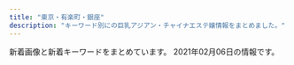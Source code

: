 ```yaml
---
title: "東京・有楽町・銀座"
description: "キーワード別にの巨乳アジアン・チャイナエステ嬢情報をまとめました。"
---
```


新着画像と新着キーワードをまとめています。
2021年02月06日の情報です。

<DmmAffiliateIns />
<KeywordTable
  shops={
    [
    {
        "url": "http://yume-sato.blue/",
        "keywords": {},
        "name": "\u5922\u306e\u90f7",
        "img_links": [
            "http://yume-sato.blue/uploads//sites/18/2020/10/g2.jpg",
            "http://yume-sato.blue/uploads//sites/18/2020/12/gg.jpg",
            "http://yume-sato.blue/uploads//sites/18/2020/12/gg-150x150.jpg",
            "http://yume-sato.blue/uploads//sites/18/2020/09/mobile-1.jpg",
            "http://yume-sato.blue/uploads//sites/18/2020/09/g6.jpg",
            "http://yume-sato.blue/uploads//sites/18/2020/09/top.jpg",
            "http://yume-sato.blue/uploads//sites/18/2020/10/g1.jpg",
            "http://yume-sato.blue/uploads//sites/18/2020/09/g4-150x150.jpg",
            "http://yume-sato.blue/uploads//sites/18/2020/09/g5-150x150.jpg",
            "http://yume-sato.blue/uploads//sites/18/2020/09/g1-150x150.jpg",
            "http://yume-sato.blue/uploads//sites/18/2020/09/g1.jpg",
            "http://yume-sato.blue/uploads//sites/18/2020/09/g2-150x150.jpg",
            "http://yume-sato.blue/uploads//sites/18/2020/09/s_staff.png",
            "http://yume-sato.blue/uploads//sites/18/2020/09/pick.jpg",
            "http://yume-sato.blue/uploads//sites/18/2020/09/g5.jpg",
            "http://yume-sato.blue/uploads//sites/18/2020/09/top1-1.jpg",
            "http://yume-sato.blue/uploads//sites/18/2020/09/news.jpg",
            "http://yume-sato.blue/uploads//sites/18/2020/09/g4.jpg",
            "http://yume-sato.blue/uploads//sites/18/2020/09/g3-150x150.jpg",
            "http://yume-sato.blue/uploads//sites/18/2020/09/g6-150x150.jpg",
            "http://yume-sato.blue/uploads//sites/18/2020/09/g2.jpg",
            "http://yume-sato.blue/uploads//sites/18/2020/09/g3.jpg"
        ],
        "station": "\u4eba\u5f62\u753a\u99c5A6"
    },
    {
        "img_links": [
            "http://toukasui.jpn.mn/photos/sites/43/2020/10/2020101609275375.jpg",
            "http://toukasui.jpn.mn/photos/sites/49/2018/11/2018110702420266.jpg",
            "http://toukasui.jpn.mn/images/news.jpg",
            "http://toukasui.jpn.mn/images/room4.jpg",
            "http://toukasui.jpn.mn/images/s_staff.png",
            "http://toukasui.jpn.mn/photos/sites/43/2020/10/2020101609280033.jpg",
            "http://toukasui.jpn.mn/photos/sites/43/2020/10/2020101609274642.jpg",
            "http://toukasui.jpn.mn/photos/sites/43/2020/10/2020101609280222.jpg",
            "http://toukasui.jpn.mn/photos/sites/43/2020/10/2020101609280810.jpg",
            "http://toukasui.jpn.mn/images/mobile.jpg",
            "http://toukasui.jpn.mn/photos/sites/43/2020/10/2020101609280386.jpg",
            "http://toukasui.jpn.mn/photos/sites/49/2019/08/2019081010463794.jpg",
            "http://toukasui.jpn.mn/photos/sites/43/2020/10/2020101609275288.jpg",
            "http://toukasui.jpn.mn/photos/sites/43/2020/10/202010160927570.jpg",
            "http://toukasui.jpn.mn/photos/sites/43/2020/10/2020101609275028.jpg",
            "http://toukasui.jpn.mn/photos/sites/43/2020/10/2020101609280797.jpg",
            "http://toukasui.jpn.mn/photos/sites/43/2020/10/2020101609275477.jpg",
            "http://toukasui.jpn.mn/photos/sites/49/2019/06/2019061711394937.jpg",
            "http://toukasui.jpn.mn/images/face.jpg",
            "http://toukasui.jpn.mn/images/room3.jpg",
            "http://toukasui.jpn.mn/photos/sites/43/2020/10/2020101609275149.jpg",
            "http://toukasui.jpn.mn/photos/sites/43/2020/10/2020101609275843.jpg",
            "http://toukasui.jpn.mn/photos/sites/43/2020/10/202010160927505.jpg",
            "http://toukasui.jpn.mn/photos/sites/43/2020/10/202010160927511.jpg",
            "http://toukasui.jpn.mn/photos/sites/43/2020/10/2020101609275678.jpg",
            "http://toukasui.jpn.mn/photos/sites/43/2020/10/2020101609280453.jpg",
            "http://toukasui.jpn.mn/photos/sites/49/2019/11/2019111002374421.jpg",
            "http://toukasui.jpn.mn/photos/sites/43/2020/10/2020101609275537.jpg",
            "http://toukasui.jpn.mn/photos/sites/43/2020/10/2020101609280963.jpg",
            "http://toukasui.jpn.mn/photos/sites/49/2019/03/2019030615101559.jpg",
            "http://toukasui.jpn.mn/photos/sites/43/2020/10/2020101609280275.jpg",
            "http://toukasui.jpn.mn/photos/sites/43/2020/10/2020101609280581.jpg",
            "http://toukasui.jpn.mn/photos/sites/43/2020/10/2020101609275658.jpg",
            "http://toukasui.jpn.mn/photos/sites/43/2020/10/2020101609275794.jpg",
            "http://toukasui.jpn.mn/images/staff0.jpg",
            "http://toukasui.jpn.mn/photos/sites/49/2019/09/2019091616543823.jpg",
            "http://toukasui.jpn.mn/photos/sites/43/2020/10/2020101609280622.jpg",
            "http://toukasui.jpn.mn/photos/sites/49/2019/08/2019082510480041.jpg",
            "http://toukasui.jpn.mn/photos/sites/43/2020/10/2020101609275328.jpg",
            "http://toukasui.jpn.mn/photos/sites/43/2020/10/2020101609274775.jpg",
            "http://toukasui.jpn.mn/photos/sites/49/2019/02/2019021519245846.jpg",
            "http://toukasui.jpn.mn/images/room1.jpg",
            "http://toukasui.jpn.mn/images/room2.jpg",
            "http://toukasui.jpn.mn/photos/sites/43/2020/10/2020101609280850.jpg",
            "http://toukasui.jpn.mn/photos/sites/43/2020/10/2020101609280437.jpg",
            "http://toukasui.jpn.mn/photos/sites/43/2020/10/202010160927483.jpg",
            "http://toukasui.jpn.mn/photos/sites/43/2020/10/2020101609275933.jpg",
            "http://toukasui.jpn.mn/photos/sites/43/2020/10/2020101609280628.jpg",
            "http://toukasui.jpn.mn/photos/sites/49/2019/07/2019070111270334.jpg",
            "http://toukasui.jpn.mn/photos/sites/49/2020/09/202009151644200.jpg",
            "http://toukasui.jpn.mn/photos/sites/49/2018/11/2018111701424587.jpg",
            "http://toukasui.jpn.mn/photos/sites/43/2020/10/2020101609274796.jpg",
            "http://toukasui.jpn.mn/photos/sites/49/2019/02/2019020710305082.jpg",
            "http://toukasui.jpn.mn/photos/sites/43/2020/10/2020101609275438.jpg",
            "http://toukasui.jpn.mn/photos/sites/43/2020/10/2020101609280145.jpg",
            "http://toukasui.jpn.mn/images/pick.jpg",
            "http://toukasui.jpn.mn/photos/sites/49/2018/12/2018121411170742.jpg",
            "http://toukasui.jpn.mn/images/top.jpg"
        ],
        "keywords": {
            "E": 9,
            "83": 2,
            "D": 21,
            "89": 3,
            "87": 8,
            "\u4e73": 1,
            "88": 4,
            "\u30bb\u30af\u30b7\u30fc": 1,
            "\u5de8\u4e73": 1,
            "F": 4,
            "C": 4,
            "90": 2,
            "86": 19,
            "85": 2
        },
        "station": "\u6771\u9280\u5ea7\u99c55\u756a\u51fa\u53e3",
        "url": "http://toukasui.jpn.mn/",
        "name": "\u6843\u82b1\u6c34*\u3068\u3046\u304b\u3059\u3044"
    },
    {
        "station": "\u4eba\u5f62\u753a\u99c5A1\u51fa\u53e3",
        "url": "http://cocosia-massage.work/",
        "keywords": {
            "88": 5,
            "E": 2,
            "D": 8,
            "85": 16,
            "87": 2,
            "F": 5,
            "C": 22
        },
        "name": "COCOSIA",
        "img_links": [
            "http://cocosia-massage.work/sp/img/st6.jpg",
            "http://cocosia-massage.work/sp/img/t-r.jpg",
            "http://cocosia-massage.work/sp/img/p-4.jpg",
            "http://cocosia-massage.work/sp/img/cam3.jpg",
            "http://cocosia-massage.work/img/st2.jpg",
            "http://cocosia-massage.work/sp/img/cam1.jpg",
            "http://cocosia-massage.work/sp/img/st5.jpg",
            "http://cocosia-massage.work/img/conc.jpg",
            "http://cocosia-massage.work/img/st4.jpg",
            "http://cocosia-massage.work/img/r9.jpg",
            "http://cocosia-massage.work/sp/img/cam2.jpg",
            "http://cocosia-massage.work/img/sta2.jpg",
            "http://cocosia-massage.work/sp/img/st1.jpg",
            "http://cocosia-massage.work/img/nos.jpg",
            "http://cocosia-massage.work/img/news.jpg",
            "http://cocosia-massage.work/sp/img/qr.jpg",
            "http://cocosia-massage.work/img/sta4.jpg",
            "http://cocosia-massage.work/sp/img/rec.jpg",
            "http://cocosia-massage.work/img/st3.jpg",
            "http://cocosia-massage.work/sp/img/info.jpg",
            "http://cocosia-massage.work/sp/img/p-3.jpg",
            "http://cocosia-massage.work/sp/img/p-5.jpg",
            "http://cocosia-massage.work/img/fla-1.jpg",
            "http://cocosia-massage.work/img/st5.jpg",
            "http://cocosia-massage.work/sp/img/botton.jpg",
            "http://cocosia-massage.work/sp/img/st2.jpg",
            "http://cocosia-massage.work/sp/img/t-t2.jpg",
            "http://cocosia-massage.work/sp/img/pc.jpg",
            "http://cocosia-massage.work/img/sta3.jpg",
            "http://cocosia-massage.work/img/cncp.jpg",
            "http://cocosia-massage.work/sp/img/p-6.jpg",
            "http://cocosia-massage.work/img/sta1.jpg",
            "http://cocosia-massage.work/img/sta6.jpg",
            "http://cocosia-massage.work/img/st1.jpg",
            "http://cocosia-massage.work/img/acc.jpg",
            "http://cocosia-massage.work/sp/img/st3.jpg",
            "http://cocosia-massage.work/sp/img/t-s.jpg",
            "http://cocosia-massage.work/img/newf.jpg",
            "http://cocosia-massage.work/img/fla-2.jpg",
            "http://cocosia-massage.work/img/xmas.png",
            "http://cocosia-massage.work/img/st6.jpg",
            "http://cocosia-massage.work/sp/img/cam4.jpg",
            "http://cocosia-massage.work/sp/img/t-t.jpg",
            "http://cocosia-massage.work/sp/img/sys.jpg",
            "http://cocosia-massage.work/sp/img/acc.jpg",
            "http://cocosia-massage.work/img/sta5.jpg",
            "http://cocosia-massage.work/img/head2.jpg",
            "http://cocosia-massage.work/sp/img/st4.jpg"
        ]
    },
    {
        "url": "http://berusia.tyo.cm/",
        "name": "\u548c\u307f",
        "station": "\u9280\u5ea7\u99c5A5\u51fa\u53e3",
        "keywords": {
            "82": 1,
            "88": 1,
            "C": 2,
            "85": 1,
            "86": 4,
            "D": 6,
            "87": 1
        },
        "img_links": [
            "http://berusia.tyo.cm/photos/sites/4/2019/04/2019040609115728.jpg",
            "http://berusia.tyo.cm/images/top.jpg",
            "http://berusia.tyo.cm/images/s_news.jpg",
            "http://berusia.tyo.cm/images/s_staff.jpg",
            "http://berusia.tyo.cm/photos/sites/4/2020/02/2020020910433396.jpg",
            "http://berusia.tyo.cm/photos/sites/4/2019/01/2019012406444820.jpg",
            "http://berusia.tyo.cm/photos/sites/4/2019/01/2019012406490454.jpg",
            "http://berusia.tyo.cm/photos/sites/4/2019/07/2019072204570462.jpg",
            "http://berusia.tyo.cm/photos/sites/4/2019/01/2019012406365482.jpg",
            "http://berusia.tyo.cm/photos/sites/4/2019/04/2019042310022652.jpg",
            "http://berusia.tyo.cm/images/mobile.jpg",
            "http://berusia.tyo.cm/photos/sites/4/2020/04/202004160341046.jpg",
            "http://berusia.tyo.cm/photos/sites/4/2019/12/2019121406433854.jpg"
        ]
    },
    {
        "keywords": {},
        "url": "http://a-smile.click/",
        "img_links": [
            "http://a-smile.click/img/qr.png",
            "http://a-smile.click/img/tel.png",
            "http://a-smile.click/girl/6.jpg",
            "http://a-smile.click/img/room/photo02.jpg",
            "http://a-smile.click/girl/1_1.jpg",
            "http://a-smile.click/girl/4.jpg",
            "http://a-smile.click/girl/2.jpg",
            "http://a-smile.click/girl/3_1.jpg",
            "http://a-smile.click/girl/3.jpg",
            "http://a-smile.click/img/link_headimg.jpg",
            "http://a-smile.click/girl/5.jpg",
            "http://a-smile.click/img/room/photo01.jpg",
            "http://a-smile.click/img/room/photo03.jpg",
            "http://a-smile.click/girl/1.jpg",
            "http://a-smile.click/img/rec_headimg.jpg",
            "http://a-smile.click/img/staff_headimg.jpg",
            "http://a-smile.click/girl/2_1.jpg",
            "http://a-smile.click/img/room/photo04.jpg",
            "http://a-smile.click/img/faq_headimg.jpg",
            "http://a-smile.click/topics/img/117-1.jpg",
            "http://a-smile.click/img/head_img.jpg",
            "http://a-smile.click/girl/5_1.jpg"
        ],
        "station": "\u7bc9\u5730\u99c52\u756a\u51fa\u53e3",
        "name": "Firework\uff5e\u30d5\u30a1\u30a4\u30a2\u30ef\u30fc\u30af\uff5e"
    },
    {
        "keywords": {
            "C": 6,
            "85": 6,
            "86": 18,
            "87": 6,
            "D": 27,
            "88": 3
        },
        "station": "\u65b0\u5bcc\u753a\u99c53\u756a\u51fa\u53e3",
        "name": "\u3072\u3068\u3081\u307c\u308c",
        "img_links": [
            "http://www.hitomebore.esjp.info/images/mainImg2.jpg",
            "http://www.hitomebore.esjp.info/images/m4.jpg",
            "http://www.hitomebore.esjp.info/images/btn2.png",
            "http://www.hitomebore.esjp.info/files/007.jpg",
            "http://www.hitomebore.esjp.info/images/m3.jpg",
            "http://www.hitomebore.esjp.info/files/009.jpg",
            "http://www.hitomebore.esjp.info/files/008.jpg",
            "http://www.hitomebore.esjp.info/files/002.jpg",
            "http://www.hitomebore.esjp.info/images/m1.jpg",
            "http://www.hitomebore.esjp.info/images/mainImg_sub.jpg",
            "http://www.hitomebore.esjp.info/files/013.jpg",
            "http://www.hitomebore.esjp.info/files/016.jpg",
            "http://www.hitomebore.esjp.info/files/012.jpg",
            "http://www.hitomebore.esjp.info/files/014.jpg",
            "http://www.hitomebore.esjp.info/images/m2.jpg",
            "http://www.hitomebore.esjp.info/files/011.jpg",
            "http://www.hitomebore.esjp.info/files/015.jpg",
            "http://www.hitomebore.esjp.info/files/010.jpg"
        ],
        "url": "http://www.hitomebore.esjp.info/"
    },
    {
        "station": "\u8305\u5834\u753a\u99c51\u756a\u51fa\u53e3",
        "img_links": [
            "http://sakura.relaxnabi.com/css/topleft01.png",
            "http://sakura.relaxnabi.com/css/tel03.png",
            "http://sakura.relaxnabi.com/css/nav/nav-005.png",
            "http://sakura.relaxnabi.com/css/nav/nav-006.png",
            "http://sakura.relaxnabi.com/css/staff/staff13.jpg",
            "http://sakura.relaxnabi.com/css/staff/staff14a.jpg",
            "http://sakura.relaxnabi.com/css/nav/nav-003.png",
            "http://sakura.relaxnabi.com/css/nav/nav-001.png",
            "http://sakura.relaxnabi.com/css/staff/staff04.jpg",
            "http://sakura.relaxnabi.com/css/nav/nav-004.png",
            "http://sakura.relaxnabi.com/css/staff/staff06.jpg",
            "http://sakura.relaxnabi.com/css/topleft02.png",
            "http://sakura.relaxnabi.com/css/topright02.jpg",
            "http://sakura.relaxnabi.com/css/nav/nav-002.png",
            "http://sakura.relaxnabi.com/css/staff/staff02.jpg"
        ],
        "keywords": {
            "D": 3,
            "89": 3,
            "C": 4,
            "87": 2
        },
        "url": "http://sakura.relaxnabi.com/",
        "name": "\u685c\uff5e\u3055\u304f\u3089\uff5e"
    },
    {
        "keywords": {
            "C": 7,
            "87": 4,
            "82": 1,
            "E": 1,
            "86": 7,
            "84": 5,
            "88": 1,
            "D": 10
        },
        "name": "PRIME\u30fb\u30d7\u30e9\u30a4\u30e0",
        "img_links": [
            "http://prime-relax.work/sp/img/add.jpg",
            "http://prime-relax.work/img/bottom-.png",
            "http://prime-relax.work/sp/img/sta9.jpg",
            "http://prime-relax.work/sp/img/tel.jpg",
            "http://prime-relax.work/img/st5.jpg",
            "http://prime-relax.work/img/sys.jpg",
            "http://prime-relax.work/sp/img/p-7.jpg",
            "http://prime-relax.work/sp/img/cam.jpg",
            "http://prime-relax.work/img/st013.jpg",
            "http://prime-relax.work/sp/img/sta11.jpg",
            "http://prime-relax.work/sp/img/botton.jpg",
            "http://prime-relax.work/img/IMG_1667.jpg",
            "http://prime-relax.work/sp/img/t-r.jpg",
            "http://prime-relax.work/sp/img/sta12.jpg",
            "http://prime-relax.work/img/sta5.jpg",
            "http://prime-relax.work/img/st7.jpg",
            "http://prime-relax.work/sp/img/sta5.jpg",
            "http://prime-relax.work/sp/img/add2.jpg",
            "http://prime-relax.work/sp/img/sys.jpg",
            "http://prime-relax.work/sp/img/p-8.jpg",
            "http://prime-relax.work/sp/img/pc.jpg",
            "http://prime-relax.work/img/st9.jpg",
            "http://prime-relax.work/img/IMG_1699.jpg",
            "http://prime-relax.work/sp/img/sta7.jpg",
            "http://prime-relax.work/img/body-.jpg",
            "http://prime-relax.work/sp/img/sta8.jpg",
            "http://prime-relax.work/img/st04.jpg",
            "http://prime-relax.work/sp/img/tit.jpg",
            "http://prime-relax.work/sp/img/t-s.jpg",
            "http://prime-relax.work/img/link10033.jpg",
            "http://prime-relax.work/img/sta14.jpg",
            "http://prime-relax.work/img/mo.png",
            "http://prime-relax.work/img/st8.jpg",
            "http://prime-relax.work/img/link-.jpg",
            "http://prime-relax.work/img/st08.jpg",
            "http://prime-relax.work/img/st13.jpg",
            "http://prime-relax.work/img/eve.jpg",
            "http://prime-relax.work/img/IMG_1675.jpg",
            "http://prime-relax.work/img/bottom.png",
            "http://prime-relax.work/img/st014.jpg",
            "http://prime-relax.work/img/st12.jpg",
            "http://prime-relax.work/img/sta7.jpg",
            "http://prime-relax.work/img/link300100.jpg",
            "http://prime-relax.work/sp/img/sta4.jpg",
            "http://prime-relax.work/img/sta12.jpg",
            "http://prime-relax.work/img/link20067.jpg",
            "http://prime-relax.work/img/IMG_1709.jpg",
            "http://prime-relax.work/img/sta4.jpg",
            "http://prime-relax.work/sp/img/p-9.jpg",
            "http://prime-relax.work/img/sta13.jpg",
            "http://prime-relax.work/img/sta9.jpg",
            "http://prime-relax.work/img/st07.jpg",
            "http://prime-relax.work/img/st14.jpg",
            "http://prime-relax.work/sp/img/info.jpg",
            "http://prime-relax.work/sp/img/sta13.jpg",
            "http://prime-relax.work/sp/img/pic.jpg",
            "http://prime-relax.work/sp/img/t-a.jpg",
            "http://prime-relax.work/img/sta8.jpg",
            "http://prime-relax.work/sp/img/time.jpg",
            "http://prime-relax.work/img/sta11.jpg",
            "http://prime-relax.work/img/head.jpg",
            "http://prime-relax.work/sp/img/t-t.jpg",
            "http://prime-relax.work/sp/img/sta14.jpg",
            "http://prime-relax.work/sp/img/add3.jpg",
            "http://prime-relax.work/img/st4.jpg",
            "http://prime-relax.work/img/st11.jpg",
            "http://prime-relax.work/sp/img/t-o.jpg"
        ],
        "station": "\u99ac\u55b0\u753a\u99c51\u756a\u51fa\u53e3",
        "url": "http://prime-relax.work/"
    },
    {
        "url": "http://missyou-esthe.com/",
        "station": "\u65b0\u5bcc\u753a\u99c53\u756a\u51fa\u53e3",
        "img_links": [
            "http://missyou-esthe.com/img/tt11.jpg",
            "http://missyou-esthe.com/img/lin.jpg",
            "http://missyou-esthe.com/img/cg05.jpg",
            "http://missyou-esthe.com/img/t1.jpg",
            "http://missyou-esthe.com/img/no.png",
            "http://missyou-esthe.com/img/tt4.jpg",
            "http://missyou-esthe.com/img/cg04.jpg",
            "http://missyou-esthe.com/img/t3.jpg",
            "http://missyou-esthe.com/img/cg10.jpg",
            "http://missyou-esthe.com/img/cg06.jpg",
            "http://missyou-esthe.com/img/mr1.jpg",
            "http://missyou-esthe.com/img/tt16.jpg",
            "http://missyou-esthe.com/img/tt2.jpg",
            "http://missyou-esthe.com/img/tt12.jpg",
            "http://missyou-esthe.com/img/cg02.jpg",
            "http://missyou-esthe.com/img/tt21.jpg",
            "http://missyou-esthe.com/img/tt14.jpg",
            "http://missyou-esthe.com/img/tt18.jpg",
            "http://missyou-esthe.com/img/tt1.jpg",
            "http://missyou-esthe.com/img/tt17.jpg",
            "http://missyou-esthe.com/img/cg09.jpg",
            "http://missyou-esthe.com/img/cg13.jpg",
            "http://missyou-esthe.com/img/eve.jpg",
            "http://missyou-esthe.com/img/cg14.jpg",
            "http://missyou-esthe.com/img/cg11.jpg",
            "http://missyou-esthe.com/img/tt13.jpg",
            "http://missyou-esthe.com/img/cg07.jpg",
            "http://missyou-esthe.com/img/cg08.jpg",
            "http://missyou-esthe.com/img/cg01.jpg",
            "http://missyou-esthe.com/img/cg091.jpg",
            "http://missyou-esthe.com/img/tt19.jpg",
            "http://missyou-esthe.com/img/tt20.jpg",
            "http://missyou-esthe.com/img/f.jpg",
            "http://missyou-esthe.com/img/tt15.jpg",
            "http://missyou-esthe.com/img/t2.jpg",
            "http://missyou-esthe.com/img/cg03.jpg",
            "http://missyou-esthe.com/img/f1.jpg"
        ],
        "keywords": {
            "85": 2,
            "86": 14,
            "87": 4
        },
        "name": "Lotus\uff5e\u30ed\u30fc\u30bf\u30b9\uff5e"
    },
    {
        "url": "http://evergrace.tyo.cm/",
        "name": "Evergrace-\u30a8\u30d0\u30fc\u30b0\u30ec\u30fc\u30b9-",
        "keywords": {
            "85": 2,
            "C": 18,
            "D": 4,
            "86": 2
        },
        "img_links": [
            "http://evergrace.tyo.cm/images/room2.jpg",
            "http://evergrace.tyo.cm/images/top01.jpg",
            "http://evergrace.tyo.cm/images/s_news.png",
            "http://evergrace.tyo.cm/images/room3.jpg",
            "http://evergrace.tyo.cm/photos/sites/78/2021/01/2021011218032474.jpg",
            "http://evergrace.tyo.cm/images/room5.jpg",
            "http://evergrace.tyo.cm/photos/sites/78/2021/01/2021012219140415.jpg",
            "http://evergrace.tyo.cm/images/room1.jpg",
            "http://evergrace.tyo.cm/photos/sites/78/2021/01/2021011218032563.jpg",
            "http://evergrace.tyo.cm/images/top02.jpg",
            "http://evergrace.tyo.cm/images/girl-z2.jpg",
            "http://evergrace.tyo.cm/images/room4.jpg",
            "http://evergrace.tyo.cm/images/nbj3.jpg",
            "http://evergrace.tyo.cm/images/girl-z1.jpg",
            "http://evergrace.tyo.cm/images/mobile.jpg",
            "http://evergrace.tyo.cm/photos/sites/78/2021/01/2021011218044629.jpg",
            "http://evergrace.tyo.cm/photos/sites/78/2021/01/2021012219141167.jpg",
            "http://evergrace.tyo.cm/images/s_mobile.png",
            "http://evergrace.tyo.cm/images/s_link.png",
            "http://evergrace.tyo.cm/images/s_pick.png",
            "http://evergrace.tyo.cm/photos/sites/78/2021/01/2021012219092641.jpg",
            "http://evergrace.tyo.cm/images/s_staff.png",
            "http://evergrace.tyo.cm/images/info.jpg"
        ],
        "station": "\u6771\u65e5\u672c\u6a4b\u99c5A2\u51fa\u53e3"
    },
    {
        "url": "http://koikst.xyz/",
        "img_links": [
            "http://koikst.xyz/_src/20886233/906ab10dd05fdcaee1fa99bd6e5779ea.jpg",
            "http://koikst.xyz/_src/20886122/up.png",
            "http://koikst.xyz/_src/20886092/therapist-ito.jpg",
            "http://koikst.xyz/_src/20886300/media-20170919.jpg",
            "http://koikst.xyz/_src/20886007/_k3_6020.jpg",
            "http://koikst.xyz/_src/20886303/07958eda583eff2b24876adf03c0a434.jpg",
            "http://koikst.xyz/_src/20886287/9c88380aa0315ec9292225a3223d62d9.jpg",
            "http://koikst.xyz/_src/51067437/wechatimg724.jpg",
            "http://koikst.xyz/_src/20886231/_dsf0770_pp.jpg",
            "http://sunflower.jp.net/3.jpg",
            "http://sunflower.jp.net/5.jpg",
            "http://koikst.xyz/_src/20886222/up.png",
            "http://koikst.xyz/_src/20886283/img20170527114635169213.png",
            "http://koikst.xyz/_src/20886010/img_3017.jpg",
            "http://koikst.xyz/_src/20886066/slider2.png",
            "http://koikst.xyz/_src/20886064/index_37.png",
            "http://koikst.xyz/_src/51067440/wechatimg723.jpg",
            "http://koikst.xyz/_src/20886006/wechatimg36.jpg",
            "http://koikst.xyz/_src/20886062/index_35.png",
            "http://koikst.xyz/_src/20886035/up.png",
            "http://koikst.xyz/_src/20991736/t02200330_0640096013249885015.jpg",
            "http://sunflower.jp.net/2.jpg",
            "http://koikst.xyz/_src/20886059/sign.png",
            "http://koikst.xyz/_src/20886308/t02200330_0640096013249885015.jpg",
            "http://koikst.xyz/_src/20886058/sign.png",
            "http://koikst.xyz/_src/21089124/img20180325193504865361.png",
            "http://koikst.xyz/_src/20886008/_k3_6019.jpg",
            "http://sunflower.jp.net/6.jpg",
            "http://koikst.xyz/_src/20886009/img_2917.jpg",
            "http://koikst.xyz/_src/20885845/up.png",
            "http://koikst.xyz/_src/20886235/t02200330_0640096013249885015.jpg",
            "http://koikst.xyz/_src/20886229/_dsf0778_pp.jpg",
            "http://koikst.xyz/_src/20886103/up.png",
            "http://koikst.xyz/_src/20886005/wechatimg35.jpg",
            "http://koikst.xyz/_src/51067435/wechatimg725.jpg",
            "http://koikst.xyz/_src/20886111/_dsf0778_pp.jpg",
            "http://koikst.xyz/_src/20886063/index_36.png",
            "http://koikst.xyz/_src/20886310/wechatimg405.jpg",
            "http://koikst.xyz/_src/20885828/up.png",
            "http://koikst.xyz/_src/20886305/therapist-ito.jpg",
            "http://koikst.xyz/_src/20885836/sign.jpg",
            "http://koikst.xyz/_src/20886019/up.png",
            "http://koikst.xyz/_src/20886211/07958eda583eff2b24876adf03c0a434.jpg",
            "http://koikst.xyz/_src/20885811/up.png",
            "http://koikst.xyz/_src/20886148/therapist-ito.jpg",
            "http://koikst.xyz/_src/51067433/wechatimg726.jpg",
            "http://koikst.xyz/_src/20886060/index_33.png",
            "http://koikst.xyz/_src/20886061/index_34.png",
            "http://sunflower.jp.net/1.jpg",
            "http://koikst.xyz/_src/20885809/www.cman.png",
            "http://koikst.xyz/_src/20885997/up.png",
            "http://koikst.xyz/_src/20886065/index_38.png"
        ],
        "name": "\u60a0",
        "station": "JR\u6771\u4eac\u99c5\u516b\u91cd\u6d32\u53e3",
        "keywords": {
            "C": 2,
            "E": 3,
            "85": 2,
            "89": 3
        }
    },
    {
        "station": "\u6771\u9280\u5ea7\u99c5A7\u51fa\u53e3",
        "name": "Tiara-\u30c6\u30a4\u30a2\u30e9-",
        "keywords": {
            "D": 3,
            "89": 1,
            "C": 1,
            "E": 1
        },
        "img_links": [
            "https://est-tiara.info/images/gallery/r2.jpg",
            "https://est-tiara.info/uploadfiles/Image/campaignEstTiaraInfo.jpg",
            "https://est-tiara.info/staffPhoto/s20200924141844.jpg",
            "https://est-tiara.info/js/sliderLine/slide_next.png",
            "https://est-tiara.info/staffPhoto/b20201016083828.jpg",
            "https://est-tiara.info/staffPhoto/b20200924141844.jpg",
            "https://est-tiara.info/images/gallery/r8.jpg",
            "https://est-tiara.info/images/gallery/r5.jpg",
            "https://est-tiara.info/staffPhoto/b20201016083614.jpg",
            "https://est-tiara.info/images/returnBtn.png",
            "https://est-tiara.info/images/gallery/r1.jpg",
            "https://est-tiara.info/staffPhoto/s20201016083828.jpg",
            "https://est-tiara.info/staffPhoto/s20201016083614.jpg",
            "https://est-tiara.info/images/gallery/r7.jpg",
            "https://est-tiara.info/images/mobile.png",
            "https://est-tiara.info/staffPhoto/b20201016083716.jpg",
            "https://est-tiara.info/js/sliderLine/slide_prev.png",
            "https://est-tiara.info/images/gallery/r6.jpg",
            "https://est-tiara.info/images/gallery/r4.jpg",
            "https://est-tiara.info/staffPhoto/b20201016083756.jpg",
            "https://est-tiara.info/images/gallery/r3.jpg",
            "https://est-tiara.info/staffPhoto/s20201016083756.jpg",
            "https://est-tiara.info/staffPhoto/s20201016083716.jpg"
        ],
        "url": "https://est-tiara.info/"
    },
    {
        "url": "http://esthe-aroma.com/",
        "station": "\u99ac\u55b0\u6a2a\u5c71\u99c5A2\u51fa\u53e3",
        "keywords": {
            "C": 2,
            "E": 1,
            "D": 10,
            "86": 13
        },
        "img_links": [
            "http://esthe-aroma.com/images/icon_top.png",
            "http://esthe-aroma.com/images/photo03.jpg",
            "http://esthe-aroma.com/images/icon_concept.png",
            "http://esthe-aroma.com/images/cg02.jpg",
            "http://esthe-aroma.com/images/btn2.png",
            "http://esthe-aroma.com/images/cg09.jpg",
            "http://esthe-aroma.com/images/cg06.jpg",
            "http://esthe-aroma.com/images/photo02.jpg",
            "http://esthe-aroma.com/images/cg12.jpg",
            "http://esthe-aroma.com/images/mainImg_sub.jpg",
            "http://esthe-aroma.com/images/cg03.jpg",
            "http://esthe-aroma.com/images/end-info.png",
            "http://esthe-aroma.com/images/icon_staff.png",
            "http://esthe-aroma.com/images/cg08.jpg",
            "http://esthe-aroma.com/images/photo01.jpg",
            "http://esthe-aroma.com/images/cg05.jpg",
            "http://esthe-aroma.com/images/cg10.jpg",
            "http://esthe-aroma.com/images/cg13.jpg",
            "http://esthe-aroma.com/images/cg01.jpg",
            "http://esthe-aroma.com/images/qrc.jpg",
            "http://esthe-aroma.com/images/cg04.jpg",
            "http://esthe-aroma.com/images/icon_tel.png",
            "http://esthe-aroma.com/images/cg07.jpg",
            "http://esthe-aroma.com/images/cg11.jpg",
            "http://esthe-aroma.com/images/icon_info.png"
        ],
        "name": "Miss.9\uff5e\u30df\u30b9.\u30ad\u30e5\u30a6\uff5e"
    },
    {
        "img_links": [
            "http://luna-shine.info/uploads/lunashine/images/rq01.jpg",
            "http://luna-shine.info/uploads/lunashine/2012/12/topview4.jpg",
            "http://luna-shine.info/uploads/lunashine/images/no-photo.jpg",
            "http://luna-shine.info/uploads/lunashine/2013/11/e381afe3828be3818b-1000x1333.jpg",
            "http://luna-shine.info/uploads/lunashine/2013/10/e38182e38286e381bf3_e589afe69cac.jpg",
            "http://luna-shine.info/uploads/lunashine/2014/05/naomi1-276x3583.jpg",
            "http://luna-shine.info/uploads/lunashine/2013/01/room-3.jpg",
            "http://luna-shine.info/uploads/lunashine/2014/06/9c1b42356edc1bb51d040e0a1783fa97.png",
            "http://luna-shine.info/uploads/lunashine/2019/07/qqe59bbee78987201504181707251.jpg",
            "http://luna-shine.info/uploads/lunashine/2015/04/1111_e589afe69cac.jpg",
            "http://luna-shine.info/uploads/lunashine/2015/01/0.jpg",
            "http://luna-shine.info/uploads/lunashine/2015/12/qqe59bbee7898720151214133747.jpg",
            "http://luna-shine.info/uploads/lunashine/2013/01/room-11.jpg",
            "http://luna-shine.info/uploads/lunashine/2015/04/1111_e589afe69cac1.jpg",
            "http://luna-shine.info/uploads/lunashine/2016/11/31.jpg",
            "http://luna-shine.info/uploads/lunashine/2013/11/e381afe3828be3818befbc92-1000x1333.jpg",
            "http://luna-shine.info/uploads/lunashine/2019/04/tel.jpg",
            "http://luna-shine.info/uploads/lunashine/2015/06/image1-266x4001.jpg",
            "http://luna-shine.info/uploads/lunashine/2019/12/e5beaee4bfa1e59bbee78987_20191207154634.jpg",
            "http://luna-shine.info/uploads/lunashine/2013/01/room-7.jpg",
            "http://luna-shine.info/uploads/lunashine/2014/05/naomi1-276x3584.jpg",
            "http://luna-shine.info/uploads/lunashine/2012/12/topview1.jpg",
            "http://luna-shine.info/uploads/lunashine/2017/04/22221.jpg",
            "http://luna-shine.info/uploads/lunashine/2019/05/e5beaee4bfa1e59bbee78987_20190517131309.jpg",
            "http://luna-shine.info/uploads/lunashine/2016/12/img_4240.jpg",
            "http://luna-shine.info/uploads/lunashine/2012/12/topview0.jpg",
            "http://luna-shine.info/uploads/lunashine/2020/01/e5beaee4bfa1e59bbee78987_20190517131309.jpg",
            "http://luna-shine.info/uploads/lunashine/2019/01/e5beaee4bfa1e59bbee78987_20190124144601.jpg",
            "http://luna-shine.info/uploads/lunashine/2019/04/bottom.jpg",
            "http://luna-shine.info/uploads/lunashine/2019/04/e5beaee4bfa1e59bbee78987_201903161627475.jpg",
            "http://luna-shine.info/uploads/lunashine/2019/03/e5beaee4bfa1e59bbee78987_201903141535171.jpg",
            "http://luna-shine.info/uploads/lunashine/2015/03/11111.jpg",
            "http://luna-shine.info/uploads/lunashine/2015/03/123.jpg",
            "http://luna-shine.info/uploads/lunashine/2013/01/room-10.jpg",
            "http://luna-shine.info/uploads/lunashine/2013/10/e381bfe38286e3818d-5_e589afe69cac.jpg",
            "http://luna-shine.info/uploads/lunashine/2013/03/img_0522_e589afe69cac-1000x1333.jpg",
            "http://luna-shine.info/uploads/lunashine/images/new_d.jpg",
            "http://luna-shine.info/uploads/lunashine/2013/01/room-6.jpg",
            "http://luna-shine.info/uploads/lunashine/2013/01/img_0427_e589afe69cac-276x368.jpg",
            "http://luna-shine.info/uploads/lunashine/2013/10/e381bfe382841_e589afe69cac.jpg",
            "http://luna-shine.info/uploads/lunashine/2019/12/e5beaee4bfa1e59bbee78987_201912071546181.jpg",
            "http://luna-shine.info/uploads/lunashine/2013/05/p1020464_e589afe69cac.jpg",
            "http://luna-shine.info/uploads/lunashine/2013/10/4_e589afe69cac.jpg",
            "http://luna-shine.info/uploads/lunashine/2019/03/e5beaee4bfa1e59bbee78987_201903161627476.jpg",
            "http://luna-shine.info/uploads/lunashine/2013/01/img_0370_e589afe69cac-276x368.jpg",
            "http://luna-shine.info/uploads/lunashine/images/rq03.jpg",
            "http://luna-shine.info/uploads/lunashine/2013/01/room-9.jpg",
            "http://luna-shine.info/uploads/lunashine/2015/01/2_e589afe69cac.jpg",
            "http://luna-shine.info/uploads/lunashine/2012/12/topview3.jpg",
            "http://luna-shine.info/uploads/lunashine/2019/04/flash1.jpg",
            "http://luna-shine.info/uploads/lunashine/2014/06/image-14.jpeg",
            "http://luna-shine.info/uploads/lunashine/2013/01/room-2.jpg",
            "http://luna-shine.info/uploads/lunashine/2015/03/171f728230a16701d87b9e61ba70edf8.png",
            "http://luna-shine.info/uploads/lunashine/2014/06/image-15.jpeg",
            "http://luna-shine.info/uploads/lunashine/2012/12/mobile.jpg",
            "http://luna-shine.info/uploads/lunashine/2015/09/1-12041z120344c1_e589afe69cac_e589afe69cac.jpg",
            "http://luna-shine.info/uploads/lunashine/2018/05/2.jpg",
            "http://luna-shine.info/uploads/lunashine/2019/04/e5beaee4bfa1e59bbee78987_2019031616274791.jpg",
            "http://luna-shine.info/uploads/lunashine/2012/12/mailmaka.jpg",
            "http://luna-shine.info/uploads/lunashine/2013/10/e381bfe3818d2_e589afe69cac.jpg",
            "http://luna-shine.info/uploads/lunashine/2013/01/room-8.jpg",
            "http://luna-shine.info/uploads/lunashine/2019/04/e5beaee4bfa1e59bbee78987_201903161627478.jpg",
            "http://luna-shine.info/uploads/lunashine/2014/04/image_e589afe69cac.png",
            "http://luna-shine.info/uploads/lunashine/2019/05/e5beaee4bfa1e59bbee78987_201905171313091.jpg",
            "http://luna-shine.info/uploads/lunashine/2015/03/12344780f_e589afe69cac.jpg",
            "http://luna-shine.info/uploads/lunashine/images/new_tit.jpg",
            "http://luna-shine.info/uploads/lunashine/2014/05/22.jpg",
            "http://luna-shine.info/uploads/lunashine/2015/01/11.jpg",
            "http://luna-shine.info/uploads/lunashine/2013/01/qiu-1.jpg",
            "http://luna-shine.info/uploads/lunashine/2013/01/room-1.jpg",
            "http://luna-shine.info/uploads/lunashine/2015/03/8dbe4d07b4f1258c30f14b30e60c1466.png",
            "http://luna-shine.info/uploads/lunashine/2013/01/room-5.jpg",
            "http://luna-shine.info/uploads/lunashine/images/picup.png"
        ],
        "station": "\u5c0f\u4f1d\u99ac\u753a\u99c53\u756a\u51fa\u53e3",
        "url": "http://luna-shine.info/",
        "keywords": {
            "G": 6,
            "84": 3,
            "D": 30,
            "88": 21,
            "\u80f8": 2,
            "E": 13,
            "89": 21,
            "F": 6,
            "C": 12,
            "85": 6,
            "82": 3,
            "\u30bb\u30af\u30b7\u30fc": 1,
            "86": 6,
            "81": 3,
            "87": 12
        },
        "name": "\u30eb\u30ca\u30b7\u30e3\u30a4\u30f3"
    },
    {
        "url": "http://f-relaxe.net",
        "keywords": {
            "G": 1,
            "85": 3,
            "83": 1,
            "D": 2,
            "91": 1,
            "93": 1,
            "E": 3,
            "86": 1,
            "87": 1,
            "90": 1,
            "89": 1,
            "C": 3
        },
        "img_links": [
            "http://f-relaxe.net/images/index_12.jpg",
            "http://f-relaxe.net/girl/013.jpg",
            "http://f-relaxe.net/girl/09a.jpg",
            "http://f-relaxe.net/girl/07a.jpg",
            "http://f-relaxe.net/images/index_06.jpg",
            "http://f-relaxe.net/images/index_04.jpg",
            "http://f-relaxe.net/images/line.jpg",
            "http://f-relaxe.net/girl/08a.jpg",
            "http://f-relaxe.net/girl/02.jpg",
            "http://f-relaxe.net/girl/013a.jpg",
            "http://f-relaxe.net/images/02.jpg",
            "http://f-relaxe.net/images/rec.jpg",
            "http://f-relaxe.net/images/info.jpg",
            "http://f-relaxe.net/images/index_09.jpg",
            "http://f-relaxe.net/images/sub_15.jpg",
            "http://f-relaxe.net/girl/04.jpg",
            "http://f-relaxe.net/girl/07.jpg",
            "http://f-relaxe.net/images/index_119.jpg",
            "http://f-relaxe.net/images/sub_12.jpg",
            "http://f-relaxe.net/images/index_01.jpg",
            "http://f-relaxe.net/images/sub_10.jpg",
            "http://f-relaxe.net/images/rec_11.jpg",
            "http://f-relaxe.net/images/index_16.jpg",
            "http://f-relaxe.net/images/staff_11.jpg",
            "http://f-relaxe.net/girl/08.jpg",
            "http://f-relaxe.net/images/03.jpg",
            "http://f-relaxe.net/images/index_10.jpg",
            "http://f-relaxe.net/girl/010a.jpg",
            "http://f-relaxe.net/images/index_13.jpg",
            "http://f-relaxe.net/girl/011a.jpg",
            "http://f-relaxe.net/images/index_05.jpg",
            "http://f-relaxe.net/images/index_03.jpg",
            "http://f-relaxe.net/images/index_07.jpg",
            "http://f-relaxe.net/images/index_18.jpg",
            "http://f-relaxe.net/images/index_14.jpg",
            "http://f-relaxe.net/images/info_11.jpg",
            "http://f-relaxe.net/girl/09.jpg",
            "http://f-relaxe.net/girl/010.jpg",
            "http://f-relaxe.net/images/01.jpg",
            "http://f-relaxe.net/girl/02a.jpg",
            "http://f-relaxe.net/girl/024.jpg",
            "http://f-relaxe.net/girl/012.jpg",
            "http://f-relaxe.net/girl/012a.jpg",
            "http://f-relaxe.net/girl/017.jpg",
            "http://f-relaxe.net/girl/011.jpg",
            "http://f-relaxe.net/images/index_08.jpg",
            "http://f-relaxe.net/images/index_17.jpg",
            "http://f-relaxe.net/girl/00.jpg"
        ],
        "name": "For you",
        "station": "JR\u6771\u4eac\u99c5\u516b\u91cd\u6d32\u5317\u53e3"
    },
    {
        "station": "\u4eba\u5f62\u753a\u99c5A1\u51fa\u53e3",
        "img_links": [
            "https://ningyocho-esthe.work/images/dream/common/gallery_08.png",
            "https://ningyocho-esthe.work/images/dream/common/credit_02.png",
            "https://ningyocho-esthe.work/images/dream/common/side_bnr_02.png",
            "https://ningyocho-esthe.work/images/dream/common/credit_03.png",
            "https://ningyocho-esthe.work/images/dream/common/gallery_04.png",
            "https://ningyocho-esthe.work/images/dream/common/side_bnr_01.png",
            "https://ningyocho-esthe.work/images/dream/staff/imgapp_3.jpg",
            "https://ningyocho-esthe.work/images/dream/staff/\u30ca\u30ca.jpg",
            "https://ningyocho-esthe.work/images/dream/common/gallery_10.png",
            "https://ningyocho-esthe.work/images/dream/home/image_02.png",
            "https://ningyocho-esthe.work/images/dream/staff/2.jpg",
            "https://ningyocho-esthe.work/images/dream/common/header_info.png",
            "https://ningyocho-esthe.work/images/dream/common/gallery_01.png",
            "https://ningyocho-esthe.work/images/dream/common/gallery_05.png",
            "https://ningyocho-esthe.work/images/dream/home/teaser.png",
            "https://ningyocho-esthe.work/images/dream/staff/imgapp6.jpg",
            "https://ningyocho-esthe.work/images/dream/common/gallery_02.png",
            "https://ningyocho-esthe.work/images/dream/staff/imgapp_1.jpg",
            "https://ningyocho-esthe.work/images/dream/common/gallery_09.png",
            "https://ningyocho-esthe.work/images/dream/home/image_01.png",
            "https://ningyocho-esthe.work/images/dream/common/gallery_07.png",
            "https://ningyocho-esthe.work/images/dream/common/credit_01.png",
            "https://ningyocho-esthe.work/images/dream/staff/3.jpg",
            "https://ningyocho-esthe.work/images/dream/home/image_03.png",
            "https://ningyocho-esthe.work/images/dream/staff/13.jpg",
            "https://ningyocho-esthe.work/images/dream/common/header_phone_pc.png",
            "https://ningyocho-esthe.work/images/dream/common/gallery_03.png",
            "https://ningyocho-esthe.work/images/dream/common/gallery_06.png",
            "https://ningyocho-esthe.work/images/dream/staff/\u3042\u307f.jpg",
            "https://ningyocho-esthe.work/images/dream/staff/1.jpg"
        ],
        "url": "https://ningyocho-esthe.work/",
        "keywords": {
            "\u30bb\u30af\u30b7\u30fc": 3,
            "88": 1
        },
        "name": "Dream"
    },
    {
        "url": "http://kaitekido.eei.jp/",
        "img_links": [
            "http://b.hatena.ne.jp/images/v4/public/add/hatenabookmark_ios7.png",
            "https://b.hatena.ne.jp/images/v4/public/add/hatenabookmark_ios7.png",
            "http://b.hatena.ne.jp/images/v4/public/add/hatenabookmark_android.png",
            "https://b.hatena.ne.jp/images/v4/public/add/hatenabookmark_android.png",
            "http://asian.mensesthe.tokyo/wp-content/uploads/2016/01/7CzXuAWe.jpg",
            "https://www.hatena.ne.jp/images/wwwridge/help@2x.png",
            "http://momipara.jp/img/link/momi88.jpg",
            "https://b.st-hatena.com/images/entry-button/button-only@2x.png",
            "https://www.hatena.ne.jp/images/wwwridge/ok@2x.png",
            "https://www.hatena.ne.jp/images/wwwridge/ng@2x.png",
            "http://\u30a2\u30b8\u30a2\u30f3\u30a8\u30b9\u30c6.biz/images/88-31.jpg"
        ],
        "name": "\u5feb\u9069\u5802",
        "station": "\u516b\u4e01\u5800\u99c5B2\u51fa\u53e3",
        "keywords": {}
    },
    {
        "station": "\u8305\u5834\u753a\u99c511\u756a\u51fa\u53e3",
        "keywords": {},
        "url": "http://www.kayabatyo-massage.work/",
        "name": "\u5143\u6c17\u30e2\u30ea\u30e2\u30ea",
        "img_links": [
            "http://www.kayabatyo-massage.work/images/recruit/point_08.png",
            "http://www.kayabatyo-massage.work/images/head_interior.jpg",
            "http://www.kayabatyo-massage.work/images/no_image.jpg",
            "http://www.kayabatyo-massage.work/images/recruit/point_09.png",
            "http://www.kayabatyo-massage.work/images/icon_ranking_03.png",
            "http://www.kayabatyo-massage.work/images/mainvisual_02_s.jpg",
            "http://www.kayabatyo-massage.work/staff/kaoru.jpg",
            "http://www.kayabatyo-massage.work/images/recruit/nagare_06.png",
            "http://www.kayabatyo-massage.work/images/recruit/point_05.png",
            "http://www.kayabatyo-massage.work/staff/hinata.jpg",
            "http://www.kayabatyo-massage.work/images/recruit/nagare_02.jpg",
            "http://www.kayabatyo-massage.work/images/icon_new.png",
            "http://www.kayabatyo-massage.work/images/recruit/point_06.png",
            "http://www.kayabatyo-massage.work/images/recruit/sp_mainvisual.jpg",
            "http://www.kayabatyo-massage.work/staff/nanami.jpg",
            "http://www.kayabatyo-massage.work/images/recruit/nagare_01.jpg",
            "http://www.kayabatyo-massage.work/images/recruit/point_03.png",
            "http://www.kayabatyo-massage.work/images/recruit/req_03.jpg",
            "http://www.kayabatyo-massage.work/images/recruit/point_04.png",
            "http://www.kayabatyo-massage.work/images/recruit/message_03.png",
            "http://www.kayabatyo-massage.work/images/recruit/nagare_03.jpg",
            "http://www.kayabatyo-massage.work/images/sw_tel.png",
            "http://www.kayabatyo-massage.work/images/recruit/nagare_05.png",
            "http://www.kayabatyo-massage.work/images/trigger.jpg",
            "http://www.kayabatyo-massage.work/images/mainvisual_01_s.jpg",
            "http://www.kayabatyo-massage.work/images/head_therapist.jpg",
            "http://www.kayabatyo-massage.work/images/recruit/point_07.png",
            "http://www.kayabatyo-massage.work/images/mainvisual_01.jpg",
            "http://www.kayabatyo-massage.work/images/sw_home.png",
            "http://www.kayabatyo-massage.work/images/recruit/nagare_07.png",
            "http://www.kayabatyo-massage.work/images/mainvisual_02.jpg",
            "http://www.kayabatyo-massage.work/images/icon_ranking_02.png",
            "http://www.kayabatyo-massage.work/images/icon_ranking_01.png"
        ]
    },
    {
        "station": "JR\u6771\u4eac\u99c5\u516b\u91cd\u6d32\u5317\u53e3",
        "url": "https://mens-esthe.jpn.vin/",
        "keywords": {
            "D": 125,
            "86": 100,
            "85": 25
        },
        "name": "\u6771\u4eac\u65e5\u672c\u6a4b\u30e1\u30f3\u30ba\u30a8\u30b9\u30c6",
        "img_links": [
            "https://mens-esthe.jpn.vin/images/sp_tit_staff.jpg",
            "https://mens-esthe.jpn.vin/images/nav_link02.png",
            "https://mens-esthe.jpn.vin/photos/sites/4/2020/12/2020121102464663.jpg",
            "https://mens-esthe.jpn.vin/images/nav_link08.png",
            "https://mens-esthe.jpn.vin/images/side_mobile.jpg",
            "https://mens-esthe.jpn.vin/images/tit_link.jpg",
            "https://mens-esthe.jpn.vin/images/tit_info.jpg",
            "https://mens-esthe.jpn.vin/images/nav_link03.png",
            "https://mens-esthe.jpn.vin/images/nav_link01.png",
            "https://mens-esthe.jpn.vin/images/sp_tit_info.jpg",
            "https://mens-esthe.jpn.vin/images/nav_link04.png",
            "https://mens-esthe.jpn.vin/images/sp_tit_staff02.jpg",
            "https://mens-esthe.jpn.vin/images/end.png",
            "https://mens-esthe.jpn.vin/images/sp_photo_1.jpg",
            "https://mens-esthe.jpn.vin/images/top.png",
            "https://mens-esthe.jpn.vin/images/nav_link05.png",
            "https://mens-esthe.jpn.vin/images/nav_link06.png",
            "https://mens-esthe.jpn.vin/images/nav_link07.png",
            "https://mens-esthe.jpn.vin/images/sp_tit_pick.jpg",
            "https://mens-esthe.jpn.vin/photos/sites/4/2020/12/2020121102483539.jpg",
            "https://mens-esthe.jpn.vin/images/room2.jpg",
            "https://mens-esthe.jpn.vin/images/sp_tit_link.jpg",
            "https://mens-esthe.jpn.vin/images/room1.jpg",
            "https://mens-esthe.jpn.vin/images/tit_face.jpg",
            "https://mens-esthe.jpn.vin/images/sp_end.png",
            "https://mens-esthe.jpn.vin/images/photo_1.jpg",
            "https://mens-esthe.jpn.vin/photos/sites/4/2020/12/2020121102501422.jpg",
            "https://mens-esthe.jpn.vin/images/tit_pick.jpg",
            "https://mens-esthe.jpn.vin/photos/sites/4/2020/12/2020121102462172.jpg",
            "https://mens-esthe.jpn.vin/images/tit_staff02.jpg",
            "https://mens-esthe.jpn.vin/images/tit_staff.jpg",
            "https://mens-esthe.jpn.vin/photos/sites/4/2020/12/202012110248090.jpg",
            "https://mens-esthe.jpn.vin/images/navbar-top.jpg"
        ]
    },
    {
        "keywords": {
            "86": 1,
            "D": 7,
            "87": 6
        },
        "station": "\u99ac\u55b0\u6a2a\u5c71\u99c5A2\u51fa\u53e3",
        "img_links": [
            "http://www.comodo.relaxjp.info/files/010.jpg",
            "http://www.comodo.relaxjp.info/files/007-03.jpg",
            "http://www.comodo.relaxjp.info/files/013.jpg",
            "http://www.comodo.relaxjp.info/files/010-02.jpg",
            "http://www.comodo.relaxjp.info/files/012-02.jpg",
            "http://www.comodo.relaxjp.info/images/s_staff.jpg",
            "http://www.comodo.relaxjp.info/files/008.jpg",
            "http://www.comodo.relaxjp.info/files/011.jpg",
            "http://www.comodo.relaxjp.info/images/bj1.jpg",
            "http://www.comodo.relaxjp.info/images/s_news.jpg",
            "http://www.comodo.relaxjp.info/images/bj3.jpg",
            "http://www.comodo.relaxjp.info/images/s_link.jpg",
            "http://www.comodo.relaxjp.info/files/008-02.jpg",
            "http://www.comodo.relaxjp.info/files/011-02.jpg",
            "http://www.comodo.relaxjp.info/files/013-03.jpg",
            "http://www.comodo.relaxjp.info/files/012.jpg",
            "http://www.comodo.relaxjp.info/files/010-03.jpg",
            "http://www.comodo.relaxjp.info/images/s_info.jpg",
            "http://www.comodo.relaxjp.info/images/hua.jpg",
            "http://www.comodo.relaxjp.info/files/009-02.jpg",
            "http://www.comodo.relaxjp.info/files/012-03.jpg",
            "http://www.comodo.relaxjp.info/images/top.png",
            "http://www.comodo.relaxjp.info/files/008-03.jpg",
            "http://www.comodo.relaxjp.info/files/007-02.jpg",
            "http://www.comodo.relaxjp.info/files/009.jpg",
            "http://www.comodo.relaxjp.info/files/009-03.jpg",
            "http://www.comodo.relaxjp.info/files/013-02.jpg",
            "http://www.comodo.relaxjp.info/files/007.jpg",
            "http://www.comodo.relaxjp.info/files/011-03.jpg"
        ],
        "name": "COMODO -\u30b3\u30e2\u30c9-",
        "url": "http://www.comodo.relaxjp.info/"
    },
    {
        "station": "\u65b0\u65e5\u672c\u6a4b\u99c55\u756a\u51fa\u53e3",
        "name": "\u30e9\u30d5\u30a3\u30fc\u30eb",
        "keywords": {},
        "img_links": [],
        "url": "http://s-este.net/"
    },
    {
        "url": "http://esthe-massage.red/",
        "station": "\u516b\u4e01\u5800\u99c5B4\u51fa\u53e3",
        "keywords": {
            "E": 4,
            "D": 2,
            "86": 6
        },
        "img_links": [
            "http://esthe-massage.red/images/an_2_01.jpg",
            "http://esthe-massage.red/images/an_1_02.jpg",
            "http://esthe-massage.red/images/staff_images/cg03.jpg",
            "http://esthe-massage.red/images/ff.jpg",
            "http://esthe-massage.red/images/slider/slide1.png",
            "http://esthe-massage.red/images/staff_images/cg05.jpg",
            "http://esthe-massage.red/images/an_6_01.jpg",
            "http://esthe-massage.red/images/slider/slide2.png",
            "http://esthe-massage.red/images/an_1_01.jpg",
            "http://esthe-massage.red/images/staff_images/cg06.jpg",
            "http://esthe-massage.red/images/index_01.jpg",
            "http://esthe-massage.red/images/an_2_02.jpg",
            "http://esthe-massage.red/images/slider/slide3.png",
            "http://esthe-massage.red/images/no.png",
            "http://esthe-massage.red/images/slider/slide1s.png",
            "http://esthe-massage.red/images/staff_images/cg02.jpg",
            "http://esthe-massage.red/images/an_3_02.jpg",
            "http://esthe-massage.red/images/an_6_02.jpg",
            "http://esthe-massage.red/images/an_3_01.jpg",
            "http://esthe-massage.red/images/an_5_01.jpg",
            "http://esthe-massage.red/images/an_4_02.jpg",
            "http://esthe-massage.red/images/slider/slide2s.png",
            "http://esthe-massage.red/images/an_5_02.jpg",
            "http://esthe-massage.red/images/an_4_01.jpg",
            "http://esthe-massage.red/images/slider/slide3s.png",
            "http://esthe-massage.red/images/qr.jpg",
            "http://esthe-massage.red/images/staff_images/cg01.jpg"
        ],
        "name": "\u30d9\u30d3\u30fc\u30e9\u30d6\u30ea\u30fc"
    },
    {
        "name": "Spa Ananda",
        "img_links": [
            "https://kayabacho-mensesthe.com/wp/wp-content/uploads/2021/01/yuna.jpg",
            "https://kayabacho-mensesthe.com/images/main4.jpg",
            "https://kayabacho-mensesthe.com/icon/twitter.png",
            "https://kayabacho-mensesthe.com/room/room-l6.jpg",
            "https://kayabacho-mensesthe.com/images/mensesthe.jpg",
            "https://kayabacho-mensesthe.com/staff/rin-s1.jpg",
            "https://kayabacho-mensesthe.com/room/room-l3.jpg",
            "https://kayabacho-mensesthe.com/link/mens-esthe.png",
            "https://kayabacho-mensesthe.com/room/room-l7.jpg",
            "https://kayabacho-mensesthe.com/icon/line.png",
            "https://kayabacho-mensesthe.com/staff/ayaka-s1.jpg",
            "https://kayabacho-mensesthe.com/staff/aki-s1.jpg",
            "https://kayabacho-mensesthe.com/wp/wp-content/uploads/2019/08/mimi.jpg",
            "https://kayabacho-mensesthe.com/room/room-l5.jpg",
            "https://kayabacho-mensesthe.com/wp/wp-content/uploads/2020/02/miyu.jpg",
            "https://kayabacho-mensesthe.com/staff/miyu-s1.jpg",
            "https://kayabacho-mensesthe.com/wp/wp-content/uploads/2020/12/yuki.jpg",
            "https://kayabacho-mensesthe.com/staff/emi-s1.jpg",
            "https://kayabacho-mensesthe.com/images/footer-r.png",
            "https://kayabacho-mensesthe.com/room/room-l4.jpg",
            "https://kayabacho-mensesthe.com/room/room-l2.jpg",
            "https://kayabacho-mensesthe.com/wp/wp-content/uploads/2020/08/ayaka-1.jpg",
            "https://kayabacho-mensesthe.com/images/top1.jpg",
            "https://kayabacho-mensesthe.com/staff/misaki-s1.jpg",
            "https://kayabacho-mensesthe.com/wp/wp-content/uploads/2020/08/ayaka-1-200x300.jpg",
            "https://kayabacho-mensesthe.com/wp/wp-content/uploads/2019/07/misaki.jpg",
            "https://kayabacho-mensesthe.com/staff/mimi-s1.jpg",
            "https://kayabacho-mensesthe.com/images/main2.jpg",
            "https://kayabacho-mensesthe.com/staff/aoi-s1.jpg",
            "https://kayabacho-mensesthe.com/images/flower.png",
            "https://kayabacho-mensesthe.com/icon/facebook.png",
            "https://kayabacho-mensesthe.com/staff/urara-s1.jpg",
            "https://kayabacho-mensesthe.com/staff/yuna-s1.jpg",
            "https://kayabacho-mensesthe.com/room/room-l1.jpg",
            "https://kayabacho-mensesthe.com/room/room-l8.jpg",
            "https://kayabacho-mensesthe.com/wp/wp-content/uploads/2019/12/IMG_8988.jpg",
            "https://kayabacho-mensesthe.com/images/top3.jpg",
            "https://kayabacho-mensesthe.com/images/main1.jpg",
            "https://kayabacho-mensesthe.com/wp/wp-content/uploads/2020/11/urara3.jpg",
            "https://kayabacho-mensesthe.com/wp/wp-content/uploads/2019/12/misaki.jpg",
            "https://kayabacho-mensesthe.com/images/clear.png",
            "https://kayabacho-mensesthe.com/images/top2.jpg",
            "https://kayabacho-mensesthe.com/wp/wp-content/uploads/2020/10/aki-s1-150x150.jpg",
            "https://kayabacho-mensesthe.com/wp/wp-content/uploads/2019/12/mitsuki.jpg",
            "https://kayabacho-mensesthe.com/images/footer-l.png",
            "https://kayabacho-mensesthe.com/staff/nao-s1.jpg",
            "https://kayabacho-mensesthe.com/icon/yelp.png",
            "https://kayabacho-mensesthe.com/wp/wp-content/uploads/2019/12/emi.jpg",
            "https://kayabacho-mensesthe.com/images/main3.jpg"
        ],
        "keywords": {
            "C": 10,
            "D": 18,
            "E": 3
        },
        "station": "\u8305\u5834\u753a\u99c52\u756a\u51fa\u53e3",
        "url": "https://kayabacho-mensesthe.com/"
    },
    {
        "img_links": [
            "https://aroma.tyo.cm/photos/sites/89/2019/12/2019122416352378.jpg",
            "https://aroma.tyo.cm/photos/sites/89/2019/12/2019122416352349.jpg",
            "https://aroma.tyo.cm/photos/sites/89/2019/12/2019122416352319.jpg",
            "https://aroma.tyo.cm/photos/sites/89/2019/12/2019122416352260.jpg",
            "https://aroma.tyo.cm/images/btn_side06.png",
            "https://aroma.tyo.cm/images/btn_side01.png",
            "https://aroma.tyo.cm/images/btn_side05.png",
            "https://aroma.tyo.cm/photos/sites/89/2019/12/2019122416352195.jpg",
            "https://aroma.tyo.cm/photos/sites/89/2019/12/2019122416352050.jpg",
            "https://aroma.tyo.cm/images/btn_side04.png",
            "https://aroma.tyo.cm/images/top_slider01.jpg",
            "https://aroma.tyo.cm/images/btn_side07.png",
            "https://aroma.tyo.cm/images/sp_top.png",
            "https://aroma.tyo.cm/photos/sites/89/2019/12/2019122416352299.jpg",
            "https://aroma.tyo.cm/images/btn_side02.png",
            "https://aroma.tyo.cm/images/btn_side03.png",
            "https://aroma.tyo.cm/images/top_slider03.jpg",
            "https://aroma.tyo.cm/photos/sites/89/2019/12/2019122416352079.jpg",
            "https://aroma.tyo.cm/images/top.png",
            "https://aroma.tyo.cm/images/top_slider02.jpg",
            "https://aroma.tyo.cm/photos/sites/89/2019/12/201912241635216.jpg"
        ],
        "keywords": {
            "84": 6,
            "E": 71,
            "D": 45,
            "G": 33,
            "100": 33,
            "C": 57,
            "93": 11,
            "90": 64,
            "F": 5,
            "86": 33,
            "88": 39
        },
        "station": "\u8305\u5834\u753a\u99c510\u756a\u51fa\u53e3",
        "url": "https://aroma.tyo.cm/",
        "name": "\u6975\u4e0a\u30e1\u30f3\u30ba\u30a2\u30ed\u30de\u65e5\u672c\u6a4b"
    },
    {
        "station": "\u516b\u4e01\u5800\u99c5A5\u53e3",
        "keywords": {
            "C": 15
        },
        "name": "\u7d05\u8449",
        "img_links": [
            "http://arm-heal.com/staff/aya/01mb.jpg",
            "http://arm-heal.com/staff/miki/01.jpg",
            "http://arm-heal.com/staff/miya/01.jpg",
            "http://arm-heal.com/img/ttl_rec.png",
            "http://arm-heal.com/img/ttl_mobile.png",
            "http://arm-heal.com/pic/topimg5.png",
            "http://arm-heal.com/staff/emi/01mb.jpg",
            "http://arm-heal.com/staff/aya/01.jpg",
            "http://arm-heal.com/img/ttl_staff.jpg",
            "http://arm-heal.com/i/files/homeimg.jpg",
            "http://arm-heal.com/staff/yuki/01mb.jpg",
            "http://arm-heal.com/staff/yuuyuu/01mb.jpg",
            "http://arm-heal.com/pic/topimg4.png",
            "http://arm-heal.com/img/corona.png",
            "http://arm-heal.com/pic/topimg2.png",
            "http://arm-heal.com/staff/yuuyuu/01.jpg",
            "http://arm-heal.com/staff/miki/01mb.jpg",
            "http://arm-heal.com/staff/miya/01mb.jpg",
            "http://arm-heal.com/staff/emi/01.jpg",
            "http://arm-heal.com/pic/head.jpg",
            "http://arm-heal.com/staff/yuki/01.jpg",
            "http://arm-heal.com/pic/topimg1.png",
            "http://arm-heal.com/img/att.png",
            "http://arm-heal.com/pic/topimg3.png"
        ],
        "url": "http://arm-heal.com/"
    },
    {
        "img_links": [
            "http://sweet-massage.work/sp/img/botton.jpg",
            "http://sweet-massage.work/img/st02.jpg",
            "http://sweet-massage.work/img/st005.jpg",
            "http://sweet-massage.work/sp/img/st005.jpg",
            "http://sweet-massage.work/sp/img/st4.jpg",
            "http://sweet-massage.work/sp/img/t-r.jpg",
            "http://sweet-massage.work/img/st05.jpg",
            "http://sweet-massage.work/img/sta4.jpg",
            "http://sweet-massage.work/sp/img/s5.jpg",
            "http://sweet-massage.work/img/st5.jpg",
            "http://sweet-massage.work/sp/img/info.jpg",
            "http://sweet-massage.work/sp/img/pc.jpg",
            "http://sweet-massage.work/sp/img/s2.jpg",
            "http://sweet-massage.work/sp/img/t-a.jpg",
            "http://sweet-massage.work/img/s4.jpg",
            "http://sweet-massage.work/img/st04.jpg",
            "http://sweet-massage.work/img/sta3.jpg",
            "http://sweet-massage.work/sp/img/sys.jpg",
            "http://sweet-massage.work/img/st03.jpg",
            "http://sweet-massage.work/sp/img/pic.jpg",
            "http://sweet-massage.work/img/st4.jpg",
            "http://sweet-massage.work/img/st3.jpg",
            "http://sweet-massage.work/sp/img/st02.jpg",
            "http://sweet-massage.work/sp/img/t-s.jpg",
            "http://sweet-massage.work/img/mobile-1.png",
            "http://sweet-massage.work/sp/img/st01.jpg",
            "http://sweet-massage.work/sp/img/add2.jpg",
            "http://sweet-massage.work/img/st1.jpg",
            "http://sweet-massage.work/sp/img/st05.jpg",
            "http://sweet-massage.work/img/st2.jpg",
            "http://sweet-massage.work/sp/img/s3.jpg",
            "http://sweet-massage.work/img/nos.jpg",
            "http://sweet-massage.work/sp/img/st2.jpg",
            "http://sweet-massage.work/img/sta2.jpg",
            "http://sweet-massage.work/sp/img/s4.jpg",
            "http://sweet-massage.work/sp/img/time.jpg",
            "http://sweet-massage.work/img/m1.png",
            "http://sweet-massage.work/img/st01.jpg",
            "http://sweet-massage.work/img/s1.jpg",
            "http://sweet-massage.work/img/s3.jpg",
            "http://sweet-massage.work/sp/img/t-o.jpg",
            "http://sweet-massage.work/sp/img/st04.jpg",
            "http://sweet-massage.work/img/s2.jpg",
            "http://sweet-massage.work/img/s5.jpg",
            "http://sweet-massage.work/img/foot-body.jpg",
            "http://sweet-massage.work/sp/img/st5.jpg",
            "http://sweet-massage.work/sp/img/st03.jpg",
            "http://sweet-massage.work/sp/img/st1.jpg",
            "http://sweet-massage.work/sp/img/tit.jpg",
            "http://sweet-massage.work/sp/img/st3.jpg",
            "http://sweet-massage.work/img/sta5.jpg",
            "http://sweet-massage.work/img/sta1.jpg",
            "http://sweet-massage.work/sp/img/add.jpg",
            "http://sweet-massage.work/sp/img/t-t.jpg",
            "http://sweet-massage.work/sp/img/tel.jpg"
        ],
        "url": "http://sweet-massage.work/",
        "station": "\u8305\u5834\u753a\u99c53\u756a\u51fa\u53e3",
        "keywords": {
            "88": 3,
            "C": 3,
            "85": 3,
            "86": 6,
            "D": 6,
            "E": 6,
            "89": 3
        },
        "name": "Sweet"
    },
    {
        "name": "\u7652\u3057\u306e\u6d77",
        "keywords": {
            "E": 4,
            "D": 16,
            "86": 20
        },
        "url": "http://xn--vckg5a5c7c8c1czd.in.net/",
        "img_links": [
            "http://xn--vckg5a5c7c8c1czd.in.net/images/an_2_07.jpg",
            "http://xn--vckg5a5c7c8c1czd.in.net/images/an_1_02.jpg",
            "http://xn--vckg5a5c7c8c1czd.in.net/images/slider/slide3s.jpg",
            "http://xn--vckg5a5c7c8c1czd.in.net/images/an_1_04.jpg",
            "http://xn--vckg5a5c7c8c1czd.in.net/images/QRcode.jpg",
            "http://xn--vckg5a5c7c8c1czd.in.net/images/slider/slide1s.jpg",
            "http://xn--vckg5a5c7c8c1czd.in.net/images/an_2_06.jpg",
            "http://xn--vckg5a5c7c8c1czd.in.net/images/staff_images/cg16.jpg",
            "http://xn--vckg5a5c7c8c1czd.in.net/images/slider/slide1.jpg",
            "http://xn--vckg5a5c7c8c1czd.in.net/images/an_2_05.jpg",
            "http://xn--vckg5a5c7c8c1czd.in.net/images/staff_images/cg14.jpg",
            "http://xn--vckg5a5c7c8c1czd.in.net/images/an_1_07.jpg",
            "http://xn--vckg5a5c7c8c1czd.in.net/images/index_01.jpg",
            "http://xn--vckg5a5c7c8c1czd.in.net/images/slider/slide2.jpg",
            "http://xn--vckg5a5c7c8c1czd.in.net/images/staff_images/top_small_16.jpg",
            "http://xn--vckg5a5c7c8c1czd.in.net/images/an_2_02.jpg",
            "http://xn--vckg5a5c7c8c1czd.in.net/images/staff_images/cg5.jpg",
            "http://xn--vckg5a5c7c8c1czd.in.net/images/staff_images/cg17.jpg",
            "http://xn--vckg5a5c7c8c1czd.in.net/images/an_2_03.jpg",
            "http://xn--vckg5a5c7c8c1czd.in.net/images/an_1_03.jpg",
            "http://xn--vckg5a5c7c8c1czd.in.net/images/no.png",
            "http://xn--vckg5a5c7c8c1czd.in.net/images/staff_images/cg1.jpg",
            "http://xn--vckg5a5c7c8c1czd.in.net/images/slider/slide3.jpg",
            "http://xn--vckg5a5c7c8c1czd.in.net/images/staff_images/top_small_14.jpg",
            "http://xn--vckg5a5c7c8c1czd.in.net/images/staff_images/top_small_1.jpg",
            "http://xn--vckg5a5c7c8c1czd.in.net/images/an_2_04.jpg",
            "http://xn--vckg5a5c7c8c1czd.in.net/images/staff_images/top_small_5.jpg",
            "http://xn--vckg5a5c7c8c1czd.in.net/images/slider/slide2s.jpg",
            "http://xn--vckg5a5c7c8c1czd.in.net/images/an_1_06.jpg",
            "http://xn--vckg5a5c7c8c1czd.in.net/images/staff_images/top_small_17.jpg"
        ],
        "station": "\u65b0\u5bcc\u753a\u99c5"
    },
    {
        "url": "http://e-berry.work/index.html",
        "keywords": {},
        "name": "\u30a2\u30ed\u30de\u30a2\u30ea\u30a2",
        "img_links": [
            "http://e-berry.work/sp/staff/ayumi.jpg",
            "http://e-berry.work/img/nene1.jpg",
            "http://e-berry.work/sp/images/news.png",
            "http://e-berry.work/img/aya1.jpg",
            "http://e-berry.work/sp/img/yoko1.jpg",
            "http://e-berry.work/sp/staff/ai.jpg",
            "http://e-berry.work/sp/images/sys1.png",
            "http://e-berry.work/images/head.jpg",
            "http://e-berry.work/sp/images/interior_t.png",
            "http://e-berry.work/images/int2.jpg",
            "http://e-berry.work/sp/images/staff_t.png",
            "http://e-berry.work/sp/images/tel.png",
            "http://e-berry.work/images/b2.jpg",
            "http://e-berry.work/staff/hikari.jpg",
            "http://e-berry.work/images/9.jpg",
            "http://e-berry.work/img/haruka1.jpg",
            "http://e-berry.work/sp/staff/moka.jpg",
            "http://e-berry.work/sp/images/9.jpg",
            "http://e-berry.work/images/sys2.jpg",
            "http://e-berry.work/sp/images/ac1.jpg",
            "http://e-berry.work/sp/images/head.jpg",
            "http://e-berry.work/sp/img/ayumi1.jpg",
            "http://e-berry.work/images/ac1.jpg",
            "http://e-berry.work/sp/staff/haruka.jpg",
            "http://e-berry.work/images/rec2.jpg",
            "http://e-berry.work/sp/images/newsb.png",
            "http://e-berry.work/sp/images/rec1.jpg",
            "http://e-berry.work/img/ayumi1.jpg",
            "http://e-berry.work/sp/images/b1.jpg",
            "http://e-berry.work/images/rec1.jpg",
            "http://e-berry.work/sp/images/sys3.png",
            "http://e-berry.work/sp/img/haruka1.jpg",
            "http://e-berry.work/sp/images/int2.png",
            "http://e-berry.work/staff/nene.jpg",
            "http://e-berry.work/img/ai1.jpg",
            "http://e-berry.work/sp/images/rec2.png",
            "http://e-berry.work/sp/img/aya1.jpg",
            "http://e-berry.work/staff/natumi.jpg",
            "http://e-berry.work/img/hikari1.jpg",
            "http://e-berry.work/images/tgirl.jpg",
            "http://e-berry.work/images/staff_t.jpg",
            "http://e-berry.work/sp/staff/natumi.jpg",
            "http://e-berry.work/sp/img/moka1.jpg",
            "http://e-berry.work/sp/staff/hikari.jpg",
            "http://e-berry.work/images/sys1.jpg",
            "http://e-berry.work/images/newface.jpg",
            "http://e-berry.work/sp/images/concept.jpg",
            "http://e-berry.work/staff/moka.jpg",
            "http://e-berry.work/sp/images/int1.png",
            "http://e-berry.work/sp/img/natumi1.jpg",
            "http://e-berry.work/sp/staff/aya.jpg",
            "http://e-berry.work/images/newsb.png",
            "http://e-berry.work/sp/staff/nene.jpg",
            "http://e-berry.work/sp/img/rina1.jpg",
            "http://e-berry.work/staff/ayumi.jpg",
            "http://e-berry.work/img/rina1.jpg",
            "http://e-berry.work/sp/images/newface.png",
            "http://e-berry.work/sp/staff/yoko.jpg",
            "http://e-berry.work/staff/rina.jpg",
            "http://e-berry.work/sp/images/sys2.png",
            "http://e-berry.work/staff/ai.jpg",
            "http://e-berry.work/sp/staff/rina.jpg",
            "http://e-berry.work/images/10.jpg",
            "http://e-berry.work/sp/images/footer.jpg",
            "http://e-berry.work/img/yoko1.jpg",
            "http://e-berry.work/sp/img/ai1.jpg",
            "http://e-berry.work/images/sys3.jpg",
            "http://e-berry.work/sp/images/b2.jpg",
            "http://e-berry.work/images/int1.jpg",
            "http://e-berry.work/sp/img/hikari1.jpg",
            "http://e-berry.work/sp/images/topgirl.png",
            "http://e-berry.work/images/interior_t.jpg",
            "http://e-berry.work/sp/images/10.jpg",
            "http://e-berry.work/staff/yoko.jpg",
            "http://e-berry.work/staff/aya.jpg",
            "http://e-berry.work/images/sm.jpg",
            "http://e-berry.work/img/natumi1.jpg",
            "http://e-berry.work/images/news_t.jpg",
            "http://e-berry.work/sp/img/nene1.jpg",
            "http://e-berry.work/img/moka1.jpg",
            "http://e-berry.work/images/b1.jpg",
            "http://e-berry.work/images/concept.jpg",
            "http://e-berry.work/staff/haruka.jpg"
        ],
        "station": "\u6c34\u5929\u5bae\u524d\u99c56\u756a\u51fa\u53e3"
    },
    {
        "name": "Melody Spa -\u30e1\u30ed\u30c7\u30a3 \u30b9\u30d1-",
        "url": "https://melodyspa.tokyo/",
        "keywords": {
            "F": 2,
            "C": 28,
            "86": 4
        },
        "img_links": [
            "https://melodyspa.tokyo/images/st/you2.jpg",
            "https://melodyspa.tokyo/images/st/mina2.jpg",
            "https://melodyspa.tokyo/images/st/mina.jpg",
            "https://melodyspa.tokyo/images/st/rara2.jpg",
            "https://melodyspa.tokyo/images/share/pagetop.png",
            "https://melodyspa.tokyo/images/st/miho.jpg",
            "https://melodyspa.tokyo/images/st/ringo.jpg",
            "https://melodyspa.tokyo/images/st/yuna2.jpg",
            "https://melodyspa.tokyo/images/topimage/topimage.jpg",
            "https://melodyspa.tokyo/images/st/yuna.jpg",
            "https://melodyspa.tokyo/images/st/you.jpg",
            "https://melodyspa.tokyo/images/st/yuna1.jpg",
            "https://melodyspa.tokyo/images/st/you3.jpg",
            "https://melodyspa.tokyo/images/st/risa.jpg"
        ],
        "station": "JR\u65b0\u65e5\u672c\u6a4b\u99c56\u756a\u51fa\u53e3"
    },
    {
        "name": "\u5236\u670d\u306e\u8a98\u60d1",
        "url": "http://seifukulure.esnavi.work/",
        "station": "JR\u99ac\u55b0\u753a\u99c5",
        "keywords": {
            "83": 2,
            "86": 2,
            "89": 2,
            "90": 2,
            "C": 2,
            "87": 1,
            "D": 1
        },
        "img_links": [
            "http://seifukulure.esnavi.work/nei5.jpg",
            "http://seifukulure.esnavi.work/6.jpg",
            "http://seifukulure.esnavi.work/2/uploadimg/1612163454.jpeg",
            "http://seifukulure.esnavi.work/biaoti.jpg",
            "http://seifukulure.esnavi.work/nei3.jpg",
            "http://seifukulure.esnavi.work/massage1.png",
            "http://seifukulure.esnavi.work/2/uploadimg/1594168894.jpg",
            "http://seifukulure.esnavi.work/2/uploadimg/1594168912.jpg",
            "http://seifukulure.esnavi.work/2/uploadimg/1594168989.jpg",
            "http://seifukulure.esnavi.work/s_staff.png",
            "http://seifukulure.esnavi.work/s_massage.png",
            "http://seifukulure.esnavi.work/news.png",
            "http://seifukulure.esnavi.work/2/uploadimg/1600448020.jpeg",
            "http://seifukulure.esnavi.work/staff1.jpg",
            "http://seifukulure.esnavi.work/2.png",
            "http://seifukulure.esnavi.work/2/uploadimg/1594168953.jpg",
            "http://seifukulure.esnavi.work/2/uploadimg/1603956477.jpeg",
            "http://seifukulure.esnavi.work/nei_bj3.jpg",
            "http://seifukulure.esnavi.work/int2.png",
            "http://seifukulure.esnavi.work/1.png",
            "http://seifukulure.esnavi.work/top.png",
            "http://seifukulure.esnavi.work/2/uploadimg/1594168852.jpg",
            "http://seifukulure.esnavi.work/2/uploadimg/1606459990.jpeg"
        ]
    }
]
}
/>
<DmmAffiliateScript />
